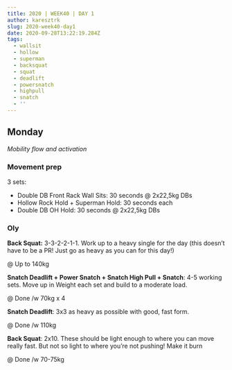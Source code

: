 ```yaml
---
title: 2020 | WEEK40 | DAY 1
author: karesztrk
slug: 2020-week40-day1
date: 2020-09-28T13:22:19.284Z
tags:
  - wallsit
  - hollow
  - superman
  - backsquat
  - squat
  - deadlift
  - powersnatch
  - highpull
  - snatch
  - ''
---
```


## Monday

_Mobility flow and activation_

### Movement prep

3 sets:

- Double DB Front Rack Wall Sits: 30 seconds @ 2x22,5kg DBs
- Hollow Rock Hold + Superman Hold: 30 seconds each
- Double DB OH Hold: 30 seconds @ 2x22,5kg DBs

### Oly

**Back Squat:** 3-3-2-2-1-1. Work up to a heavy single for the day (this doesn’t have to be a PR! Just go as heavy as you can for this day!)

@ Up to 140kg

**Snatch Deadlift + Power Snatch + Snatch High Pull + Snatch**: 4-5 working sets. Move up in Weight each set and build to a moderate load.

@ Done /w 70kg x 4

**Snatch Deadlift**: 3x3 as heavy as possible with good, fast form.

@ Done /w 110kg

**Back Squat**: 2x10. These should be light enough to where you can move really fast. But not so light to where you’re not pushing! Make it burn

@ Done /w 70-75kg
